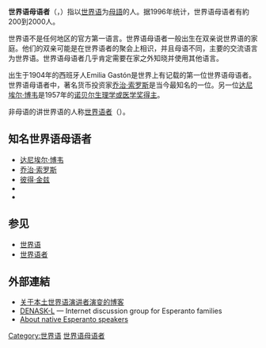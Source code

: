 {{unreferenced|time=2010-10-11T00:50:50+00:00}}
{{Esperanto|expanded=Culture}}
'''世界语母语者'''（{{lang-en|Native Esperanto speakers}}，{{lang-eo|Denaskuloj}}）指以[[世界语|世界语]]为[[母語|母語]]的人。据1996年统计，世界语母语者有約200到2000人。

世界语不是任何地区的官方第一语言。世界语母语者一般出生在双亲说世界语的家庭。他们的双亲可能是在世界语者的聚会上相识，并且母语不同，主要的交流语言为世界语。世界语母语者几乎肯定需要在家之外知晓并使用其他语言。

出生于1904年的西班牙人Emilia Gastón是世界上有记载的第一位世界语母语者。世界语母语者中，著名货币投资家[[乔治·索罗斯|乔治·索罗斯]]是当今最知名的一位。另一位[[达尼埃尔·博韦|达尼埃尔·博韦]]是1957年的[[诺贝尔生理学或医学奖得主列表|诺贝尔生理学或医学奖得主]]。

非母语的讲世界语的人称[[世界语者|世界语者]]（{{lang|eo|Esperantisto}}）。

==知名世界语母语者==
*[[达尼埃尔·博韦|达尼埃尔·博韦]]
*[[乔治·索罗斯|乔治·索罗斯]]
*[[彼得·金兹|彼得·金兹]]
*{{link-en|Kim J. Henriksen|Kim J. Henriksen}}
*{{link-en|Ino Kolbe|Ino Kolbe}}

==参见==
*[[世界语|世界语]]
*[[世界语者|世界语者]]

==外部連結==
*[http://denaskuloj.home.blog/ 关于本土世界语演讲者演变的博客] {{Wayback|url=http://denaskuloj.home.blog/ |date=20220419011215 }}
*[http://groups.google.com/group/denask DENASK-L] {{eo icon}}— Internet discussion group for Esperanto families
*[http://www.delbarrio.eu/2008/05/speaking-esperanto-like-native.html About native Esperanto speakers] {{Wayback|url=http://www.delbarrio.eu/2008/05/speaking-esperanto-like-native.html |date=20210219095015 }}

[[Category:世界语|Category:世界语]]
[[Category:世界语母语者|]]
